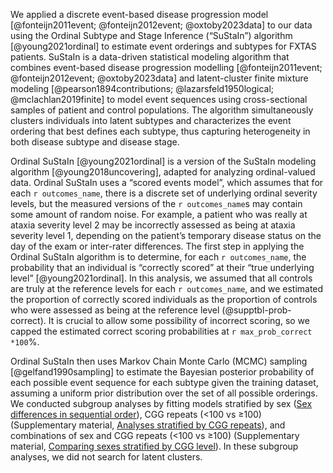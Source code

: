 
We applied a discrete event-based disease progression model 
[@fonteijn2011event; @fonteijn2012event; @oxtoby2023data] 
to our data using the Ordinal Subtype and Stage Inference ("SuStaIn") algorithm 
[@young2021ordinal] 
to estimate event orderings and subtypes for FXTAS patients. 
SuStaIn is a data-driven statistical modeling algorithm 
that combines 
event-based disease progression modelling 
[@fonteijn2011event; @fonteijn2012event; @oxtoby2023data]
and latent-cluster finite mixture modeling 
[@pearson1894contributions; @lazarsfeld1950logical; @mclachlan2019finite] 
to model event sequences 
using cross-sectional samples of patient and control populations. 
The algorithm simultaneously 
clusters individuals into latent subtypes and 
characterizes the event ordering that best defines each subtype, 
thus capturing heterogeneity in both disease subtype and disease stage.

Ordinal SuStaIn [@young2021ordinal] is 
a version of the SuStaIn modeling algorithm [@young2018uncovering],
adapted for analyzing ordinal-valued data.
Ordinal SuStaIn uses a "scored events model", 
which assumes that for each `r outcomes_name`,
there is a discrete set of 
underlying ordinal severity levels,
but the measured versions of the `r outcomes_name`s may contain 
some amount of random noise.
For example, a patient who was really at ataxia severity level 2 
may be incorrectly assessed as being at ataxia severity level 1, 
depending on 
the patient's temporary disease status on the day of the exam 
or inter-rater differences.
The first step in applying the Ordinal SuStaIn algorithm is to determine,
for each `r outcomes_name`, the probability that an individual is 
"correctly scored" at their "true underlying level" [@young2021ordinal].
In this analysis, we assumed that all controls are truly at the reference levels
for each `r outcomes_name`, 
and we estimated the proportion of correctly scored individuals as
the proportion of controls 
who were assessed as being at the reference level
(@supptbl-prob-correct).
It is crucial to allow some possibility of incorrect scoring, 
so we capped the estimated correct scoring probabilities at 
`r max_prob_correct *100`%.

Ordinal SuStaIn then uses 
Markov Chain Monte Carlo (MCMC) sampling [@gelfand1990sampling]
to estimate the Bayesian posterior probability of each possible event sequence 
for each subtype given the training dataset, 
assuming a uniform prior distribution 
over the set of all possible orderings. 
We conducted subgroup analyses by fitting models stratified by
sex ([Sex differences in sequential order](#sec-methods-strat-sex)), 
CGG repeats (<100 vs ≥100) (Supplementary material, [Analyses stratified by CGG repeats](#sec-methods-strat-cgg)),
and combinations of sex and CGG repeats (<100 vs ≥100) 
(Supplementary material, [Comparing sexes stratified by CGG level](#sec-stratified-by-cgg-and-sex)).
In these subgroup analyses, we did not search for latent clusters.
